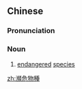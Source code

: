 {{also|濒危物种}}
==Chinese==
{{zh-forms|s=濒危物种|type=22}}

===Pronunciation===
{{zh-pron
|m=bīn危 wùzhǒng
|cat=n
}}

===Noun===
{{zh-noun}}

# [[endangered]] [[species]]

[[zh:瀕危物種]]